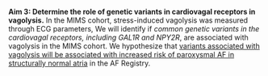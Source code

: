 __Aim 3: Determine the role of genetic variants in cardiovagal receptors in vagolysis.__
In the MIMS cohort, stress-induced vagolysis was measured through ECG parameters,
We will identify if *common genetic variants in the cardiovagal receptors, including GAL1R and NPY2R*, are associated with vagolysis in the MIMS cohort.
We hypothesize that [variants associated with vagolysis will be associated with increased risk of paroxysmal AF in structurally normal atria]{.underline} in the AF Registry.
